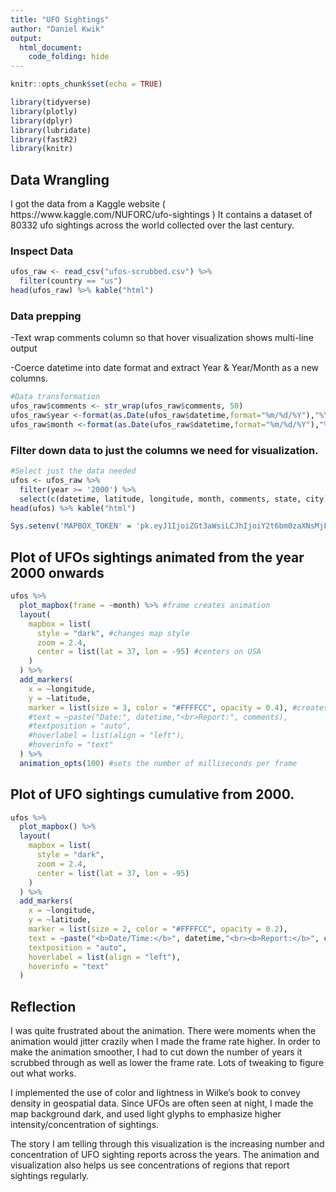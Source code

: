 ```yaml
---
title: "UFO Sightings"
author: "Daniel Kwik"
output: 
  html_document:
    code_folding: hide
---
```


```r
knitr::opts_chunk$set(echo = TRUE)
```

```r
library(tidyverse)
library(plotly)
library(dplyr)
library(lubridate)
library(fastR2)
library(knitr)
```


## Data Wrangling
I got the data from a Kaggle website ( https://www.kaggle.com/NUFORC/ufo-sightings )
It contains a dataset of 80332 ufo sightings across the world collected over the last century.

### Inspect Data
```r
ufos_raw <- read_csv("ufos-scrubbed.csv") %>% 
  filter(country == "us")
head(ufos_raw) %>% kable("html")
```
### Data prepping
-Text wrap comments column so that hover visualization shows multi-line output

-Coerce datetime into date format and extract Year & Year/Month as a new columns.

```r
#Data transformation
ufos_raw$comments <- str_wrap(ufos_raw$comments, 50)
ufos_raw$year <-format(as.Date(ufos_raw$datetime,format="%m/%d/%Y"),"%Y")
ufos_raw$month <-format(as.Date(ufos_raw$datetime,format="%m/%d/%Y"),"%Y/%m")
```

### Filter down data to just the columns we need for visualization.
```r
#Select just the data needed
ufos <- ufos_raw %>% 
  filter(year >= '2000') %>% 
  select(c(datetime, latitude, longitude, month, comments, state, city))
head(ufos) %>% kable("html")
```

```r
Sys.setenv('MAPBOX_TOKEN' = 'pk.eyJ1IjoiZGt3aWsiLCJhIjoiY2t6bm0zaXNsMjFleTJucGE4MXQ0a2x5ZCJ9.d3zS2uGrfhj_ZZ2-WNDNMg')
```

## Plot of UFOs sightings animated from the year 2000 onwards
```r

ufos %>% 
  plot_mapbox(frame = ~month) %>% #frame creates animation
  layout(
    mapbox = list(
      style = "dark", #changes map style
      zoom = 2.4, 
      center = list(lat = 37, lon = -95) #centers on USA
    )
  ) %>% 
  add_markers(
    x = ~longitude, 
    y = ~latitude,
    marker = list(size = 3, color = "#FFFFCC", opacity = 0.4), #creates glyph aesthetic
    #text = ~paste("Date:", datetime,"<br>Report:", comments),
    #textposition = "auto",
    #hoverlabel = list(align = "left"),
    #hoverinfo = "text"
  ) %>% 
  animation_opts(100) #sets the number of milliseconds per frame 
```
## Plot of UFO sightings cumulative from 2000.

```r
ufos %>% 
  plot_mapbox() %>% 
  layout(
    mapbox = list(
      style = "dark", 
      zoom = 2.4, 
      center = list(lat = 37, lon = -95)
    )
  ) %>% 
  add_markers(
    x = ~longitude, 
    y = ~latitude,
    marker = list(size = 2, color = "#FFFFCC", opacity = 0.2),
    text = ~paste("<b>Date/Time:</b>", datetime,"<br><b>Report:</b>", comments, "<br><b>City/State:</b>", city, ",", state),
    textposition = "auto",
    hoverlabel = list(align = "left"),
    hoverinfo = "text"
  ) 
```

## Reflection
I was quite frustrated about the animation. There were moments when the animation would jitter crazily when I made the frame rate higher. In order to make the animation smoother, I had to cut down the number of years it scrubbed through as well as lower the frame rate. Lots of tweaking to figure out what works.

I implemented the use of color and lightness in Wilke's book to convey density in geospatial data. Since UFOs are often seen at night, I made the map background dark, and used light glyphs to emphasize higher intensity/concentration of sightings.

The story I am telling through this visualization is the increasing number and concentration of UFO sighting reports across the years. The animation and visualization also helps us see concentrations of regions that report sightings regularly.


